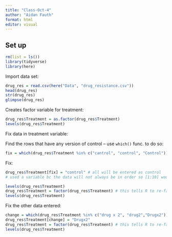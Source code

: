 ```yaml
---
title: "Class-Oct-4"
author: "Aidan Fauth"
format: html
editor: visual
---
```


## Set up
```r
rm(list = ls())
library(tidyverse)
library(here)
```

Import data set:
```r
drug_res = read.csv(here("Data", "drug_resistance.csv"))
head(drug_res)
str(drug_res)
glimpse(drug_res)
```

Creates factor variable for treatment:
```r
drug_res$Treatment = as.factor(drug_res$Treatment)
levels(drug_res$Treatment)
```

Fix data in treatment variable:

Find the rows that have any version of control -- use `which()` func. to do so:
```r
fix = which(drug_res$Treatment %in% c("cantrol", "control", "Control")) #identify rows that need repair 
```

Fix:
```r
drug_res$Treatment[fix] = "control" # all will be entered as control
# used a variable bc the data will not always be in order so [1:10] wouldn't work
```

```r
levels(drug_res$Treatment)
drug_res$Treatment = factor(drug_res$Treatment) # this tells R to re-factor now that they have changed
levels(drug_res$Treatment)
```

Fix the other data entered:
```r
change = which(drug_res$Treatment %in% c("drug x 2", "drug2","Drugx2"))
drug_res$Treatment[change] = "Drugx2"
drug_res$Treatment = factor(drug_res$Treatment) # this tells R to re-factor now that they have changed
levels(drug_res$Treatment)
```




